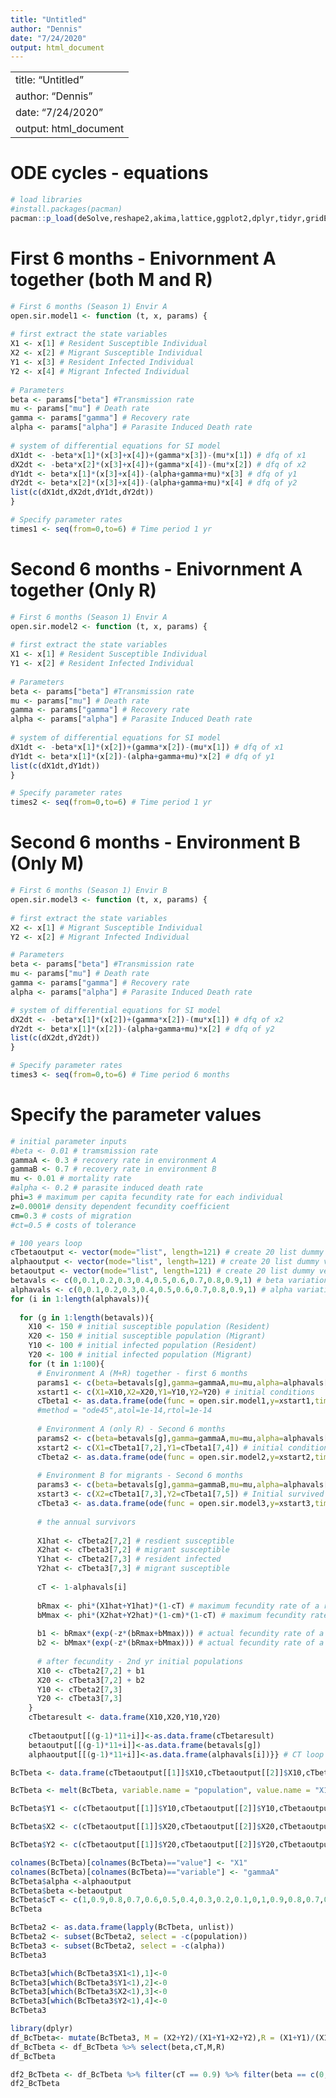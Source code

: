 ```yaml
---
title: "Untitled"
author: "Dennis"
date: "7/24/2020"
output: html_document
---
```


---
title: "Untitled"
author: "Dennis"
date: "7/24/2020"
output: html_document
---

# ODE cycles - equations 
```r
# load libraries
#install.packages(pacman)
pacman::p_load(deSolve,reshape2,akima,lattice,ggplot2,dplyr,tidyr,gridExtra,reshape2,envalysis)
```

# First 6 months - Enivornment A together (both M and R)
```r
# First 6 months (Season 1) Envir A 
open.sir.model1 <- function (t, x, params) {
  
# first extract the state variables
X1 <- x[1] # Resident Susceptible Individual
X2 <- x[2] # Migrant Susceptible Individual
Y1 <- x[3] # Resident Infected Individual
Y2 <- x[4] # Migrant Infected Individual
  
# Parameters
beta <- params["beta"] #Transmission rate
mu <- params["mu"] # Death rate
gamma <- params["gamma"] # Recovery rate
alpha <- params["alpha"] # Parasite Induced Death rate
  
# system of differential equations for SI model
dX1dt <- -beta*x[1]*(x[3]+x[4])+(gamma*x[3])-(mu*x[1]) # dfq of x1
dX2dt <- -beta*x[2]*(x[3]+x[4])+(gamma*x[4])-(mu*x[2]) # dfq of x2
dY1dt <- beta*x[1]*(x[3]+x[4])-(alpha+gamma+mu)*x[3] # dfq of y1
dY2dt <- beta*x[2]*(x[3]+x[4])-(alpha+gamma+mu)*x[4] # dfq of y2
list(c(dX1dt,dX2dt,dY1dt,dY2dt))
}

# Specify parameter rates 
times1 <- seq(from=0,to=6) # Time period 1 yr
```

# Second 6 months - Enivornment A together (Only R)
```r
# First 6 months (Season 1) Envir A 
open.sir.model2 <- function (t, x, params) {
  
# first extract the state variables
X1 <- x[1] # Resident Susceptible Individual
Y1 <- x[2] # Resident Infected Individual
  
# Parameters
beta <- params["beta"] #Transmission rate
mu <- params["mu"] # Death rate
gamma <- params["gamma"] # Recovery rate
alpha <- params["alpha"] # Parasite Induced Death rate
  
# system of differential equations for SI model
dX1dt <- -beta*x[1]*(x[2])+(gamma*x[2])-(mu*x[1]) # dfq of x1
dY1dt <- beta*x[1]*(x[2])-(alpha+gamma+mu)*x[2] # dfq of y1
list(c(dX1dt,dY1dt))
}

# Specify parameter rates 
times2 <- seq(from=0,to=6) # Time period 1 yr
```

# Second 6 months - Environment B (Only M)
```r
# First 6 months (Season 1) Envir B 
open.sir.model3 <- function (t, x, params) {
  
# first extract the state variables
X2 <- x[1] # Migrant Susceptible Individual
Y2 <- x[2] # Migrant Infected Individual

# Parameters
beta <- params["beta"] #Transmission rate
mu <- params["mu"] # Death rate
gamma <- params["gamma"] # Recovery rate
alpha <- params["alpha"] # Parasite Induced Death rate 

# system of differential equations for SI model
dX2dt <- -beta*x[1]*(x[2])+(gamma*x[2])-(mu*x[1]) # dfq of x2
dY2dt <- beta*x[1]*(x[2])-(alpha+gamma+mu)*x[2] # dfq of y2
list(c(dX2dt,dY2dt))
}

# Specify parameter rates 
times3 <- seq(from=0,to=6) # Time period 6 months 
```

# Specify the parameter values 
```r
# initial parameter inputs
#beta <- 0.01 # tramsmission rate
gammaA <- 0.3 # recovery rate in environment A
gammaB <- 0.7 # recovery rate in environment B 
mu <- 0.01 # mortality rate
#alpha <- 0.2 # parasite induced death rate
phi=3 # maximum per capita fecundity rate for each individual
z=0.0001# density dependent fecundity coefficient 
cm=0.3 # costs of migration
#ct=0.5 # costs of tolerance
```

```r
# 100 years loop 
cTbetaoutput <- vector(mode="list", length=121) # create 20 list dummy vectors for both migrants and residents
alphaoutput <- vector(mode="list", length=121) # create 20 list dummy vectors for both migrants and residents
betaoutput <- vector(mode="list", length=121) # create 20 list dummy vectors for both migrants and residents
betavals <- c(0,0.1,0.2,0.3,0.4,0.5,0.6,0.7,0.8,0.9,1) # beta variations
alphavals <- c(0,0.1,0.2,0.3,0.4,0.5,0.6,0.7,0.8,0.9,1) # alpha variations
for (i in 1:length(alphavals)){
  
  for (g in 1:length(betavals)){
    X10 <- 150 # initial susceptible population (Resident) 
    X20 <- 150 # initial susceptible population (Migrant)
    Y10 <- 100 # initial infected population (Resident)
    Y20 <- 100 # initial infected population (Migrant)
    for (t in 1:100){
      # Environment A (M+R) together - first 6 months
      params1 <- c(beta=betavals[g],gamma=gammaA,mu=mu,alpha=alphavals[i]) # parameters
      xstart1 <- c(X1=X10,X2=X20,Y1=Y10,Y2=Y20) # initial conditions
      cTbeta1 <- as.data.frame(ode(func = open.sir.model1,y=xstart1,times=times1,parms=params1,method="ode23")) 
      #method = "ode45",atol=1e-14,rtol=1e-14
      
      # Environment A (only R) - Second 6 months
      params2 <- c(beta=betavals[g],gamma=gammaA,mu=mu,alpha=alphavals[i]) # parameters
      xstart2 <- c(X1=cTbeta1[7,2],Y1=cTbeta1[7,4]) # initial conditions
      cTbeta2 <- as.data.frame(ode(func = open.sir.model2,y=xstart2,times=times2,parms=params2,method="ode23"))
      
      # Environment B for migrants - Second 6 months 
      params3 <- c(beta=betavals[g],gamma=gammaB,mu=mu,alpha=alphavals[i]) 
      xstart3 <- c(X2=cTbeta1[7,3],Y2=cTbeta1[7,5]) # Initial survived population from env A
      cTbeta3 <- as.data.frame(ode(func = open.sir.model3,y=xstart3,times=times3,parms=params3,method="ode23"))
      
      # the annual survivors 
      
      X1hat <- cTbeta2[7,2] # resdient susceptible
      X2hat <- cTbeta3[7,2] # migrant susceptible
      Y1hat <- cTbeta2[7,3] # resident infected
      Y2hat <- cTbeta3[7,3] # migrant susceptible
      
      cT <- 1-alphavals[i]
      
      bRmax <- phi*(X1hat+Y1hat)*(1-cT) # maximum fecundity rate of a resident individual 
      bMmax <- phi*(X2hat+Y2hat)*(1-cm)*(1-cT) # maximum fecundity rate of a migrant individual 
      
      b1 <- bRmax*(exp(-z*(bRmax+bMmax))) # actual fecundity rate of a resident individual
      b2 <- bMmax*(exp(-z*(bRmax+bMmax))) # actual fecundity rate of a migrant individual 
      
      # after fecundity - 2nd yr initial populations 
      X10 <- cTbeta2[7,2] + b1
      X20 <- cTbeta3[7,2] + b2
      Y10 <- cTbeta2[7,3]
      Y20 <- cTbeta3[7,3]
    }
    cTbetaresult <- data.frame(X10,X20,Y10,Y20)
    
    cTbetaoutput[[(g-1)*11+i]]<-as.data.frame(cTbetaresult)
    betaoutput[[(g-1)*11+i]]<-as.data.frame(betavals[g])
    alphaoutput[[(g-1)*11+i]]<-as.data.frame(alphavals[i])}} # CT loop
```

```r
BcTbeta <- data.frame(cTbetaoutput[[1]]$X10,cTbetaoutput[[2]]$X10,cTbetaoutput[[3]]$X10,cTbetaoutput[[4]]$X10,cTbetaoutput[[5]]$X10,cTbetaoutput[[6]]$X10,cTbetaoutput[[7]]$X10,cTbetaoutput[[8]]$X10,cTbetaoutput[[9]]$X10,cTbetaoutput[[10]]$X10,cTbetaoutput[[11]]$X10,cTbetaoutput[[12]]$X10,cTbetaoutput[[13]]$X10,cTbetaoutput[[14]]$X10,cTbetaoutput[[15]]$X10,cTbetaoutput[[16]]$X10,cTbetaoutput[[17]]$X10,cTbetaoutput[[18]]$X10,cTbetaoutput[[19]]$X10,cTbetaoutput[[20]]$X10,cTbetaoutput[[21]]$X10,cTbetaoutput[[22]]$X10,cTbetaoutput[[23]]$X10,cTbetaoutput[[24]]$X10,cTbetaoutput[[25]]$X10,cTbetaoutput[[26]]$X10,cTbetaoutput[[27]]$X10,cTbetaoutput[[28]]$X10,cTbetaoutput[[29]]$X10,cTbetaoutput[[30]]$X10,cTbetaoutput[[31]]$X10,cTbetaoutput[[32]]$X10,cTbetaoutput[[33]]$X10,cTbetaoutput[[34]]$X10,cTbetaoutput[[35]]$X10,cTbetaoutput[[36]]$X10,cTbetaoutput[[37]]$X10,cTbetaoutput[[38]]$X10,cTbetaoutput[[39]]$X10,cTbetaoutput[[40]]$X10,cTbetaoutput[[41]]$X10,cTbetaoutput[[42]]$X10,cTbetaoutput[[43]]$X10,cTbetaoutput[[44]]$X10,cTbetaoutput[[45]]$X10,cTbetaoutput[[46]]$X10,cTbetaoutput[[47]]$X10,cTbetaoutput[[48]]$X10,cTbetaoutput[[49]]$X10,cTbetaoutput[[50]]$X10,cTbetaoutput[[51]]$X10,cTbetaoutput[[52]]$X10,cTbetaoutput[[53]]$X10,cTbetaoutput[[54]]$X10,cTbetaoutput[[55]]$X10,cTbetaoutput[[56]]$X10,cTbetaoutput[[57]]$X10,cTbetaoutput[[58]]$X10,cTbetaoutput[[59]]$X10,cTbetaoutput[[60]]$X10,cTbetaoutput[[61]]$X10,cTbetaoutput[[62]]$X10,cTbetaoutput[[63]]$X10,cTbetaoutput[[64]]$X10,cTbetaoutput[[65]]$X10,cTbetaoutput[[66]]$X10,cTbetaoutput[[67]]$X10,cTbetaoutput[[68]]$X10,cTbetaoutput[[69]]$X10,cTbetaoutput[[70]]$X10,cTbetaoutput[[71]]$X10,cTbetaoutput[[72]]$X10,cTbetaoutput[[73]]$X10,cTbetaoutput[[74]]$X10,cTbetaoutput[[75]]$X10,cTbetaoutput[[76]]$X10,cTbetaoutput[[77]]$X10,cTbetaoutput[[78]]$X10,cTbetaoutput[[79]]$X10,cTbetaoutput[[80]]$X10,cTbetaoutput[[81]]$X10,cTbetaoutput[[82]]$X10,cTbetaoutput[[83]]$X10,cTbetaoutput[[84]]$X10,cTbetaoutput[[85]]$X10,cTbetaoutput[[86]]$X10,cTbetaoutput[[87]]$X10,cTbetaoutput[[88]]$X10,cTbetaoutput[[89]]$X10,cTbetaoutput[[90]]$X10,cTbetaoutput[[91]]$X10,cTbetaoutput[[92]]$X10,cTbetaoutput[[93]]$X10,cTbetaoutput[[94]]$X10,cTbetaoutput[[95]]$X10,cTbetaoutput[[96]]$X10,cTbetaoutput[[97]]$X10,cTbetaoutput[[98]]$X10,cTbetaoutput[[99]]$X10,cTbetaoutput[[100]]$X10,cTbetaoutput[[101]]$X10,cTbetaoutput[[102]]$X10,cTbetaoutput[[103]]$X10,cTbetaoutput[[104]]$X10,cTbetaoutput[[105]]$X10,cTbetaoutput[[106]]$X10,cTbetaoutput[[107]]$X10,cTbetaoutput[[108]]$X10,cTbetaoutput[[109]]$X10,cTbetaoutput[[110]]$X10,cTbetaoutput[[111]]$X10,cTbetaoutput[[112]]$X10,cTbetaoutput[[113]]$X10,cTbetaoutput[[114]]$X10,cTbetaoutput[[115]]$X10,cTbetaoutput[[116]]$X10,cTbetaoutput[[117]]$X10,cTbetaoutput[[118]]$X10,cTbetaoutput[[119]]$X10,cTbetaoutput[[120]]$X10,cTbetaoutput[[121]]$X10)

BcTbeta <- melt(BcTbeta, variable.name = "population", value.name = "X1")

BcTbeta$Y1 <- c(cTbetaoutput[[1]]$Y10,cTbetaoutput[[2]]$Y10,cTbetaoutput[[3]]$Y10,cTbetaoutput[[4]]$Y10,cTbetaoutput[[5]]$Y10,cTbetaoutput[[6]]$Y10,cTbetaoutput[[7]]$Y10,cTbetaoutput[[8]]$Y10,cTbetaoutput[[9]]$Y10,cTbetaoutput[[10]]$Y10,cTbetaoutput[[11]]$Y10,cTbetaoutput[[12]]$Y10,cTbetaoutput[[13]]$Y10,cTbetaoutput[[14]]$Y10,cTbetaoutput[[15]]$Y10,cTbetaoutput[[16]]$Y10,cTbetaoutput[[17]]$Y10,cTbetaoutput[[18]]$Y10,cTbetaoutput[[19]]$Y10,cTbetaoutput[[20]]$Y10,cTbetaoutput[[21]]$Y10,cTbetaoutput[[22]]$Y10,cTbetaoutput[[23]]$Y10,cTbetaoutput[[24]]$Y10,cTbetaoutput[[25]]$Y10,cTbetaoutput[[26]]$Y10,cTbetaoutput[[27]]$Y10,cTbetaoutput[[28]]$Y10,cTbetaoutput[[29]]$Y10,cTbetaoutput[[30]]$Y10,cTbetaoutput[[31]]$Y10,cTbetaoutput[[32]]$Y10,cTbetaoutput[[33]]$Y10,cTbetaoutput[[34]]$Y10,cTbetaoutput[[35]]$Y10,cTbetaoutput[[36]]$Y10,cTbetaoutput[[37]]$Y10,cTbetaoutput[[38]]$Y10,cTbetaoutput[[39]]$Y10,cTbetaoutput[[40]]$Y10,cTbetaoutput[[41]]$Y10,cTbetaoutput[[42]]$Y10,cTbetaoutput[[43]]$Y10,cTbetaoutput[[44]]$Y10,cTbetaoutput[[45]]$Y10,cTbetaoutput[[46]]$Y10,cTbetaoutput[[47]]$Y10,cTbetaoutput[[48]]$Y10,cTbetaoutput[[49]]$Y10,cTbetaoutput[[50]]$Y10,cTbetaoutput[[51]]$Y10,cTbetaoutput[[52]]$Y10,cTbetaoutput[[53]]$Y10,cTbetaoutput[[54]]$Y10,cTbetaoutput[[55]]$Y10,cTbetaoutput[[56]]$Y10,cTbetaoutput[[57]]$Y10,cTbetaoutput[[58]]$Y10,cTbetaoutput[[59]]$Y10,cTbetaoutput[[60]]$Y10,cTbetaoutput[[61]]$Y10,cTbetaoutput[[62]]$Y10,cTbetaoutput[[63]]$Y10,cTbetaoutput[[64]]$Y10,cTbetaoutput[[65]]$Y10,cTbetaoutput[[66]]$Y10,cTbetaoutput[[67]]$Y10,cTbetaoutput[[68]]$Y10,cTbetaoutput[[69]]$Y10,cTbetaoutput[[70]]$Y10,cTbetaoutput[[71]]$Y10,cTbetaoutput[[72]]$Y10,cTbetaoutput[[73]]$Y10,cTbetaoutput[[74]]$Y10,cTbetaoutput[[75]]$Y10,cTbetaoutput[[76]]$Y10,cTbetaoutput[[77]]$Y10,cTbetaoutput[[78]]$Y10,cTbetaoutput[[79]]$Y10,cTbetaoutput[[80]]$Y10,cTbetaoutput[[81]]$Y10,cTbetaoutput[[82]]$Y10,cTbetaoutput[[83]]$Y10,cTbetaoutput[[84]]$Y10,cTbetaoutput[[85]]$Y10,cTbetaoutput[[86]]$Y10,cTbetaoutput[[87]]$Y10,cTbetaoutput[[88]]$Y10,cTbetaoutput[[89]]$Y10,cTbetaoutput[[90]]$Y10,cTbetaoutput[[91]]$Y10,cTbetaoutput[[92]]$Y10,cTbetaoutput[[93]]$Y10,cTbetaoutput[[94]]$Y10,cTbetaoutput[[95]]$Y10,cTbetaoutput[[96]]$Y10,cTbetaoutput[[97]]$Y10,cTbetaoutput[[98]]$Y10,cTbetaoutput[[99]]$Y10,cTbetaoutput[[100]]$Y10,cTbetaoutput[[101]]$Y10,cTbetaoutput[[102]]$Y10,cTbetaoutput[[103]]$Y10,cTbetaoutput[[104]]$Y10,cTbetaoutput[[105]]$Y10,cTbetaoutput[[106]]$Y10,cTbetaoutput[[107]]$Y10,cTbetaoutput[[108]]$Y10,cTbetaoutput[[109]]$Y10,cTbetaoutput[[110]]$Y10,cTbetaoutput[[111]]$Y10,cTbetaoutput[[112]]$Y10,cTbetaoutput[[113]]$Y10,cTbetaoutput[[114]]$Y10,cTbetaoutput[[115]]$Y10,cTbetaoutput[[116]]$Y10,cTbetaoutput[[117]]$Y10,cTbetaoutput[[118]]$Y10,cTbetaoutput[[119]]$Y10,cTbetaoutput[[120]]$Y10,cTbetaoutput[[121]]$Y10)

BcTbeta$X2 <- c(cTbetaoutput[[1]]$X20,cTbetaoutput[[2]]$X20,cTbetaoutput[[3]]$X20,cTbetaoutput[[4]]$X20,cTbetaoutput[[5]]$X20,cTbetaoutput[[6]]$X20,cTbetaoutput[[7]]$X20,cTbetaoutput[[8]]$X20,cTbetaoutput[[9]]$X20,cTbetaoutput[[10]]$X20,cTbetaoutput[[11]]$X20,cTbetaoutput[[12]]$X20,cTbetaoutput[[13]]$X20,cTbetaoutput[[14]]$X20,cTbetaoutput[[15]]$X20,cTbetaoutput[[16]]$X20,cTbetaoutput[[17]]$X20,cTbetaoutput[[18]]$X20,cTbetaoutput[[19]]$X20,cTbetaoutput[[20]]$X20,cTbetaoutput[[21]]$X20,cTbetaoutput[[22]]$X20,cTbetaoutput[[23]]$X20,cTbetaoutput[[24]]$X20,cTbetaoutput[[25]]$X20,cTbetaoutput[[26]]$X20,cTbetaoutput[[27]]$X20,cTbetaoutput[[28]]$X20,cTbetaoutput[[29]]$X20,cTbetaoutput[[30]]$X20,cTbetaoutput[[31]]$X20,cTbetaoutput[[32]]$X20,cTbetaoutput[[33]]$X20,cTbetaoutput[[34]]$X20,cTbetaoutput[[35]]$X20,cTbetaoutput[[36]]$X20,cTbetaoutput[[37]]$X20,cTbetaoutput[[38]]$X20,cTbetaoutput[[39]]$X20,cTbetaoutput[[40]]$X20,cTbetaoutput[[41]]$X20,cTbetaoutput[[42]]$X20,cTbetaoutput[[43]]$X20,cTbetaoutput[[44]]$X20,cTbetaoutput[[45]]$X20,cTbetaoutput[[46]]$X20,cTbetaoutput[[47]]$X20,cTbetaoutput[[48]]$X20,cTbetaoutput[[49]]$X20,cTbetaoutput[[50]]$X20,cTbetaoutput[[51]]$X20,cTbetaoutput[[52]]$X20,cTbetaoutput[[53]]$X20,cTbetaoutput[[54]]$X20,cTbetaoutput[[55]]$X20,cTbetaoutput[[56]]$X20,cTbetaoutput[[57]]$X20,cTbetaoutput[[58]]$X20,cTbetaoutput[[59]]$X20,cTbetaoutput[[60]]$X20,cTbetaoutput[[61]]$X20,cTbetaoutput[[62]]$X20,cTbetaoutput[[63]]$X20,cTbetaoutput[[64]]$X20,cTbetaoutput[[65]]$X20,cTbetaoutput[[66]]$X20,cTbetaoutput[[67]]$X20,cTbetaoutput[[68]]$X20,cTbetaoutput[[69]]$X20,cTbetaoutput[[70]]$X20,cTbetaoutput[[71]]$X20,cTbetaoutput[[72]]$X20,cTbetaoutput[[73]]$X20,cTbetaoutput[[74]]$X20,cTbetaoutput[[75]]$X20,cTbetaoutput[[76]]$X20,cTbetaoutput[[77]]$X20,cTbetaoutput[[78]]$X20,cTbetaoutput[[79]]$X20,cTbetaoutput[[80]]$X20,cTbetaoutput[[81]]$X20,cTbetaoutput[[82]]$X20,cTbetaoutput[[83]]$X20,cTbetaoutput[[84]]$X20,cTbetaoutput[[85]]$X20,cTbetaoutput[[86]]$X20,cTbetaoutput[[87]]$X20,cTbetaoutput[[88]]$X20,cTbetaoutput[[89]]$X20,cTbetaoutput[[90]]$X20,cTbetaoutput[[91]]$X20,cTbetaoutput[[92]]$X20,cTbetaoutput[[93]]$X20,cTbetaoutput[[94]]$X20,cTbetaoutput[[95]]$X20,cTbetaoutput[[96]]$X20,cTbetaoutput[[97]]$X20,cTbetaoutput[[98]]$X20,cTbetaoutput[[99]]$X20,cTbetaoutput[[100]]$X20,cTbetaoutput[[101]]$X20,cTbetaoutput[[102]]$X20,cTbetaoutput[[103]]$X20,cTbetaoutput[[104]]$X20,cTbetaoutput[[105]]$X20,cTbetaoutput[[106]]$X20,cTbetaoutput[[107]]$X20,cTbetaoutput[[108]]$X20,cTbetaoutput[[109]]$X20,cTbetaoutput[[110]]$X20,cTbetaoutput[[111]]$X20,cTbetaoutput[[112]]$X20,cTbetaoutput[[113]]$X20,cTbetaoutput[[114]]$X20,cTbetaoutput[[115]]$X20,cTbetaoutput[[116]]$X20,cTbetaoutput[[117]]$X20,cTbetaoutput[[118]]$X20,cTbetaoutput[[119]]$X20,cTbetaoutput[[120]]$X20,cTbetaoutput[[121]]$X20)

BcTbeta$Y2 <- c(cTbetaoutput[[1]]$Y20,cTbetaoutput[[2]]$Y20,cTbetaoutput[[3]]$Y20,cTbetaoutput[[4]]$Y20,cTbetaoutput[[5]]$Y20,cTbetaoutput[[6]]$Y20,cTbetaoutput[[7]]$Y20,cTbetaoutput[[8]]$Y20,cTbetaoutput[[9]]$Y20,cTbetaoutput[[10]]$Y20,cTbetaoutput[[11]]$Y20,cTbetaoutput[[12]]$Y20,cTbetaoutput[[13]]$Y20,cTbetaoutput[[14]]$Y20,cTbetaoutput[[15]]$Y20,cTbetaoutput[[16]]$Y20,cTbetaoutput[[17]]$Y20,cTbetaoutput[[18]]$Y20,cTbetaoutput[[19]]$Y20,cTbetaoutput[[20]]$Y20,cTbetaoutput[[21]]$Y20,cTbetaoutput[[22]]$Y20,cTbetaoutput[[23]]$Y20,cTbetaoutput[[24]]$Y20,cTbetaoutput[[25]]$Y20,cTbetaoutput[[26]]$Y20,cTbetaoutput[[27]]$Y20,cTbetaoutput[[28]]$Y20,cTbetaoutput[[29]]$Y20,cTbetaoutput[[30]]$Y20,cTbetaoutput[[31]]$Y20,cTbetaoutput[[32]]$Y20,cTbetaoutput[[33]]$Y20,cTbetaoutput[[34]]$Y20,cTbetaoutput[[35]]$Y20,cTbetaoutput[[36]]$Y20,cTbetaoutput[[37]]$Y20,cTbetaoutput[[38]]$Y20,cTbetaoutput[[39]]$Y20,cTbetaoutput[[40]]$Y20,cTbetaoutput[[41]]$Y20,cTbetaoutput[[42]]$Y20,cTbetaoutput[[43]]$Y20,cTbetaoutput[[44]]$Y20,cTbetaoutput[[45]]$Y20,cTbetaoutput[[46]]$Y20,cTbetaoutput[[47]]$Y20,cTbetaoutput[[48]]$Y20,cTbetaoutput[[49]]$Y20,cTbetaoutput[[50]]$Y20,cTbetaoutput[[51]]$Y20,cTbetaoutput[[52]]$Y20,cTbetaoutput[[53]]$Y20,cTbetaoutput[[54]]$Y20,cTbetaoutput[[55]]$Y20,cTbetaoutput[[56]]$Y20,cTbetaoutput[[57]]$Y20,cTbetaoutput[[58]]$Y20,cTbetaoutput[[59]]$Y20,cTbetaoutput[[60]]$Y20,cTbetaoutput[[61]]$Y20,cTbetaoutput[[62]]$Y20,cTbetaoutput[[63]]$Y20,cTbetaoutput[[64]]$Y20,cTbetaoutput[[65]]$Y20,cTbetaoutput[[66]]$Y20,cTbetaoutput[[67]]$Y20,cTbetaoutput[[68]]$Y20,cTbetaoutput[[69]]$Y20,cTbetaoutput[[70]]$Y20,cTbetaoutput[[71]]$Y20,cTbetaoutput[[72]]$Y20,cTbetaoutput[[73]]$Y20,cTbetaoutput[[74]]$Y20,cTbetaoutput[[75]]$Y20,cTbetaoutput[[76]]$Y20,cTbetaoutput[[77]]$Y20,cTbetaoutput[[78]]$Y20,cTbetaoutput[[79]]$Y20,cTbetaoutput[[80]]$Y20,cTbetaoutput[[81]]$Y20,cTbetaoutput[[82]]$Y20,cTbetaoutput[[83]]$Y20,cTbetaoutput[[84]]$Y20,cTbetaoutput[[85]]$Y20,cTbetaoutput[[86]]$Y20,cTbetaoutput[[87]]$Y20,cTbetaoutput[[88]]$Y20,cTbetaoutput[[89]]$Y20,cTbetaoutput[[90]]$Y20,cTbetaoutput[[91]]$Y20,cTbetaoutput[[92]]$Y20,cTbetaoutput[[93]]$Y20,cTbetaoutput[[94]]$Y20,cTbetaoutput[[95]]$Y20,cTbetaoutput[[96]]$Y20,cTbetaoutput[[97]]$Y20,cTbetaoutput[[98]]$Y20,cTbetaoutput[[99]]$Y20,cTbetaoutput[[100]]$Y20,cTbetaoutput[[101]]$Y20,cTbetaoutput[[102]]$Y20,cTbetaoutput[[103]]$Y20,cTbetaoutput[[104]]$Y20,cTbetaoutput[[105]]$Y20,cTbetaoutput[[106]]$Y20,cTbetaoutput[[107]]$Y20,cTbetaoutput[[108]]$Y20,cTbetaoutput[[109]]$Y20,cTbetaoutput[[110]]$Y20,cTbetaoutput[[111]]$Y20,cTbetaoutput[[112]]$Y20,cTbetaoutput[[113]]$Y20,cTbetaoutput[[114]]$Y20,cTbetaoutput[[115]]$Y20,cTbetaoutput[[116]]$Y20,cTbetaoutput[[117]]$Y20,cTbetaoutput[[118]]$Y20,cTbetaoutput[[119]]$Y20,cTbetaoutput[[120]]$Y20,cTbetaoutput[[121]]$Y20)

colnames(BcTbeta)[colnames(BcTbeta)=="value"] <- "X1"
colnames(BcTbeta)[colnames(BcTbeta)=="variable"] <- "gammaA"
BcTbeta$alpha <-alphaoutput
BcTbeta$beta <-betaoutput
BcTbeta$cT <- c(1,0.9,0.8,0.7,0.6,0.5,0.4,0.3,0.2,0.1,0,1,0.9,0.8,0.7,0.6,0.5,0.4,0.3,0.2,0.1,0,1,0.9,0.8,0.7,0.6,0.5,0.4,0.3,0.2,0.1,0,1,0.9,0.8,0.7,0.6,0.5,0.4,0.3,0.2,0.1,0,1,0.9,0.8,0.7,0.6,0.5,0.4,0.3,0.2,0.1,0,1,0.9,0.8,0.7,0.6,0.5,0.4,0.3,0.2,0.1,0,1,0.9,0.8,0.7,0.6,0.5,0.4,0.3,0.2,0.1,0,1,0.9,0.8,0.7,0.6,0.5,0.4,0.3,0.2,0.1,0,1,0.9,0.8,0.7,0.6,0.5,0.4,0.3,0.2,0.1,0,1,0.9,0.8,0.7,0.6,0.5,0.4,0.3,0.2,0.1,0,1,0.9,0.8,0.7,0.6,0.5,0.4,0.3,0.2,0.1,0)
BcTbeta
```

```r
BcTbeta2 <- as.data.frame(lapply(BcTbeta, unlist))
BcTbeta2 <- subset(BcTbeta2, select = -c(population))
BcTbeta3 <- subset(BcTbeta2, select = -c(alpha))
BcTbeta3
```

```r
BcTbeta3[which(BcTbeta3$X1<1),1]<-0
BcTbeta3[which(BcTbeta3$Y1<1),2]<-0
BcTbeta3[which(BcTbeta3$X2<1),3]<-0
BcTbeta3[which(BcTbeta3$Y2<1),4]<-0
BcTbeta3
```

```r
library(dplyr)
df_BcTbeta<- mutate(BcTbeta3, M = (X2+Y2)/(X1+Y1+X2+Y2),R = (X1+Y1)/(X1+Y1+X2+Y2)) # create new columns with Migrant and Resident ratios
df_BcTbeta <- df_BcTbeta %>% select(beta,cT,M,R)
df_BcTbeta
```

```r
df2_BcTbeta <- df_BcTbeta %>% filter(cT == 0.9) %>% filter(beta == c(0,0.1,0.2,0.3)) %>% mutate(mig = "M", red= "R") %>% pivot_longer(M:R) %>% select(beta,cT, name, value)
df2_BcTbeta
```
